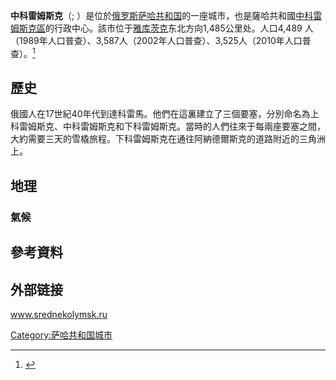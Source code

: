 {{Infobox Russian town
|en_name=Srednekolymsk
|ru_name=Среднеколымск
|loc_name1=Орто Халыма
|loc_lang1=Yakut
|image_skyline=
|image_caption=
|coordinates = {{coord|67|28|N|153|43|E|display=inline,title}}
|map_label_position=left
|image_coa=Coat of Arms of Srednekolymsk (Yakutia).png
|coa_caption=
|image_flag=Flag of Srednekolymsk (Yakutia).png
|flag_caption=
|anthem=
|anthem_ref=
|holiday=September 15
|holiday_ref=
|federal_subject=[[Sakha_Republic|Sakha Republic]]
|federal_subject_ref=<ref name="SakhaR_admlist" />
|adm_data_as_of=June 2009
|adm_district_jur=[[Srednekolymsky_District|Srednekolymsky District]]
|adm_district_jur_ref=<ref name="SakhaR_admlist" />
|adm_selsoviet_jur=Srednekolymsk
|adm_selsoviet_type=[[Town_of_district_significance|Town]]
|adm_selsoviet_jur_ref=<ref name="SakhaR_admlist" />
|adm_ctr_of1=Srednekolymsky District
|adm_ctr_of1_ref=<ref name="SakhaR_admlist" />
|adm_ctr_of2=Town of Srednekolymsk
|adm_ctr_of2_ref=<ref name="SakhaR_admlist" />
|inhabloc_cat=Town
|inhabloc_cat_ref=<ref name="SakhaR_admlist" />
|inhabloc_type=Town under district jurisdiction
|inhabloc_type_ref=<ref name="SakhaR_admlist" />
|mun_data_as_of=April 2012
|mun_district_jur=Srednekolymsky Municipal District
|mun_district_jur_ref=<ref name="Ref531" />
|urban_settlement_jur=Srednekolymsk Urban Settlement
|urban_settlement_jur_ref=<ref name="Ref531" />
|mun_admctr_of1=Srednekolymsky Municipal District
|mun_admctr_of1_ref=<ref name="Ref411">Law #172-Z #351-III</ref>
|mun_admctr_of2=Srednekolymsk Urban Settlement
|mun_admctr_of2_ref=<ref name="Ref531" />
|leader_title=Mayor
|leader_title_ref=
|leader_name=Alexander Emendzy
|leader_name_ref=
|representative_body=Parbaala
|representative_body_ref=
|area_of_what=
|area_as_of=
|area_km2=
|area_km2_ref=
|pop_2010census=3525
|pop_2010census_ref=<ref name="2010Census" />
|pop_density=
|pop_density_as_of=
|pop_density_ref=
|pop_latest=
|pop_latest_date=
|pop_latest_ref=
|established_date=1644
|established_title=
|established_date_ref=<ref name="SakhaR_admlist" />
|current_cat_date=1775
|current_cat_date_ref=
|prev_name1=Srednekolymsk
|prev_name2=Yarmanka
|prev_name2_date=1775
|prev_name2_ref=
|postal_codes=678790, 678799
|dialing_codes=41156
|dialing_codes_ref=
|website=
|website_ref=
|date=May 2010
}}
'''中科雷姆斯克'''（{{lang-ru|Среднеколы́мск}}; {{lang-sah|Орто Халыма}}）是位於[[俄罗斯|俄罗斯]][[萨哈共和国|萨哈共和国]]的一座城市，也是薩哈共和國[[中科雷姆斯克區|中科雷姆斯克區]]的行政中心。該市位于[[雅库茨克|雅库茨克]]东北方向1,485公里处。人口4,489 人（1989年人口普查）、3,587人（2002年人口普查）、3,525人（2010年人口普查）。<ref name="2010Census">{{ru-pop-ref|2010Census}}</ref>
==歷史==
俄國人在17世紀40年代到達科雷馬。他們在這裏建立了三個要塞，分別命名為上科雷姆斯克、中科雷姆斯克和下科雷姆斯克。當時的人們往來于每兩座要塞之間，大約需要三天的雪橇旅程。下科雷姆斯克在通往阿納德爾斯克的道路附近的三角洲上。

==地理==
===氣候===
<div style="width:70%;">
{{Weather box
|location=中科雷姆斯克
|metric first=yes
|single line=yes
|Jan record high C=-4.3
|Feb record high C=-3.3
|Mar record high C=2.3
|Apr record high C=14.6
|May record high C=28.4
|Jun record high C=33.5
|Jul record high C=36.7
|Aug record high C=32.2
|Sep record high C=24.6
|Oct record high C=13.6
|Nov record high C=5.1
|Dec record high C=-5.3
|year record high C=36.7
|Jan high C=−34.4
|Feb high C=−30.9
|Mar high C = −20.5
|Apr high C = −8.2
|May high C = 4.3
|Jun high C = 16.4
|Jul high C = 18.9
|Aug high C = 14.8
|Sep high C = 7.1
|Oct high C = −7.9
|Nov high C = −23.8
|Dec high C = −31.7
|year high C = −8.0
|Jan mean C = −37.9
|Feb mean C = −34.8
|Mar mean C = −26.7
|Apr mean C = −15.3
|May mean C = -1.1
|Jun mean C = 11.2
|Jul mean C = 13.9
|Aug mean C = 10.1
|Sep mean C = 3.2
|Oct mean C = −11.1
|Nov mean C = −27.2
|Dec mean C = −35.1
|year mean C = −12.6
|Jan low C = −41.4
|Feb low C = −38.7
|Mar low C = −32.9
|Apr low C = −22.4
|May low C = −6.4
|Jun low C = 5.9
|Jul low C = 8.8
|Aug low C = 5.4
|Sep low C = −0.8
|Oct low C = −14.3
|Nov low C = −30.5
|Dec low C = −38.5
|year low C = −17.1
|Jan record low C = -56.1
|Feb record low C = -56.0
|Mar record low C = -50.4
|Apr record low C = -42.4
|May record low C = -30.0
|Jun record low C = -10.9
|Jul record low C = -1.6
|Aug record low C = -5.1
|Sep record low C = -14.8
|Oct record low C = -36.1
|Nov record low C = -58.2
|Dec record low C = -53.5
|year record low C = -58.2
|Jan precipitation mm = 13
|Feb precipitation mm = 9
|Mar precipitation mm = 7
|Apr precipitation mm = 6
|May precipitation mm = 8
|Jun precipitation mm = 25
|Jul precipitation mm = 32
|Aug precipitation mm = 27
|Sep precipitation mm = 17
|Oct precipitation mm = 16
|Nov precipitation mm = 15
|Dec precipitation mm = 13
|source 1 = Worldwide Bioclimatic Classification System<ref>{{cite web
| url = http://www.globalbioclimatics.org/station/ru-sred1.htm
| title = RUS YAKUTSKAYA - SREDNE-KOLYMSK
| accessdate = November 19, 2011
| publisher = Centro de Investigaciones Fitosociológicas
| archive-date = 2018-11-18
| archive-url = https://web.archive.org/web/20181118081919/http://www.globalbioclimatics.org/station/ru-sred1.htm
| dead-url = no
}}</ref>
|date=August 2010
}}
</div>
==參考資料==
{{reflist}}
==外部链接==
[https://archive.is/20131213175257/http://www.srednekolymsk.ru/ www.srednekolymsk.ru]

{{薩哈共和國行政區劃}}
{{萨哈共和国各区首府}}

[[Category:萨哈共和国城市|Category:萨哈共和国城市]]